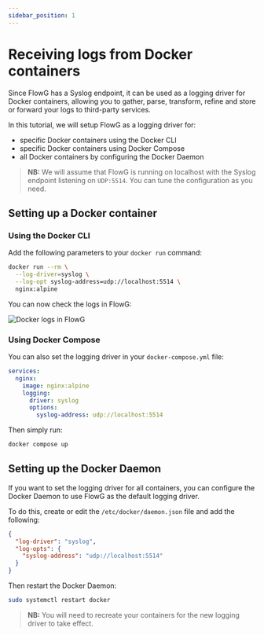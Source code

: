 ```yaml
---
sidebar_position: 1
---
```


# Receiving logs from Docker containers

Since FlowG has a Syslog endpoint, it can be used as a logging driver for Docker
containers, allowing you to gather, parse, transform, refine and store or
forward your logs to third-party services.

In this tutorial, we will setup FlowG as a logging driver for:

 - specific Docker containers using the Docker CLI
 - specific Docker containers using Docker Compose
 - all Docker containers by configuring the Docker Daemon

> **NB:** We will assume that FlowG is running on localhost with the Syslog
> endpoint listening on `UDP:5514`. You can tune the configuration as you need.

## Setting up a Docker container


### Using the Docker CLI

Add the following parameters to your `docker run` command:

```bash
docker run --rm \
  --log-driver=syslog \
  --log-opt syslog-address=udp://localhost:5514 \
  nginx:alpine
```

You can now check the logs in FlowG:

<div style={{ textAlign: 'center' }} class="with-zoom">
  <img src={DockerLogsUrl} alt="Docker logs in FlowG" />
</div>

### Using Docker Compose

You can also set the logging driver in your `docker-compose.yml` file:

```yaml
services:
  nginx:
    image: nginx:alpine
    logging:
      driver: syslog
      options:
        syslog-address: udp://localhost:5514
```

Then simply run:

```bash
docker compose up
```

## Setting up the Docker Daemon

If you want to set the logging driver for all containers, you can configure the
Docker Daemon to use FlowG as the default logging driver.

To do this, create or edit the `/etc/docker/daemon.json` file and add the
following:

```json
{
  "log-driver": "syslog",
  "log-opts": {
    "syslog-address": "udp://localhost:5514"
  }
}
```

Then restart the Docker Daemon:

```bash
sudo systemctl restart docker
```

> **NB:** You will need to recreate your containers for the new logging driver
> to take effect.

